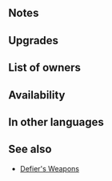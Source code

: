 {{Weapon Infobox
|tagid=SID_守備逆用の弓＋
|intID=3632
|userVersion1=Bow
|userVersion2=Arrow
|exclusive=0
|weaponType=Bow
|cost=300
|might=12
|range=2
|effectiveness=Flying
|effect=Effective against flying foes. At start of combat, if foe's HP ≥ 75%, grants Def+5 to unit and inflicts Def-5 on foe during combat, and also, if foe has bonuses, grants bonus to unit's Def and inflicts penalty on foe's Def during combat = current bonus on foe's Def. Calculates each stat bonus and penalty independently.
|required=Defier's Bow
|refinePaths=default
|refineSP=350
|refineMedals=500
|refineStones=50
|properties=random_owner
}}
==Notes==
{{Effective damage bonus|flying}}
{{TemporaryBufffromBonus|source=the foe}}
{{TemporaryDebufffromBonus|source=the foe}}
==Upgrades==
{{Weapon Upgrade List}}
==List of owners==
{{Skill Hero List}}
==Availability==
{{PassiveFocusList}}
{{PassiveDistributionList}}
{{PassiveCombatManualList}}
==In other languages==
{{OtherLanguages
|japanese=守備逆用の弓＋
|german=Verräterbogen+
|spanishEU=Arco defensivo +
|spanishLA=Arco defensivo +
|french=Arc défensif +
|italian=Arco sfidante+
|chineseTW=防守逆用之弓＋
|portuguese=Arco defensivo+
}}
==See also==
{{See also skills|cond=Description LIKE '%if foe has%bonus%grants%inflicts%' AND Exclusive='1' AND WikiName NOT LIKE '%defier%'}}
* [[Skill families/Weapons#Defier's|Defier's Weapons]]
{{Weapons Navbox}}